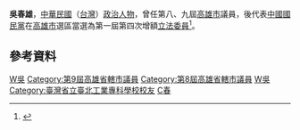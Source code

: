 {{Infobox_officeholder
| name = 吳春雄
| image name =
| width = 
| now = 中華民國（台灣）政治人士 
| period = 
| Sex = 男 
| Native place = 
| date of birth = 
| party = {{Kmt|19px}}
| place of birth = 
| educate = 
*國立台北工專畢業
| past = 
*高雄市黨部委員
*國立高雄工專講師
*高雄市議會第八、九屆市議員
*高雄市國學研究會理事長
*第一屆第四次增額立法委員<br><span style="color: blue;">(1984年-1987年)</span>
}}
'''吳春雄'''，[[中華民國|中華民國]]（[[台灣|台灣]]）[[政治人物|政治人物]]，曾任第八、九屆[[高雄市|高雄市]]議員，後代表[[中國國民黨|中國國民黨]]在[[高雄市|高雄市]]選區當選為第一屆第四次增額[[立法委員|立法委員]]<ref>{{Cite web |url=http://npl.ly.gov.tw/do/www/commissionerInfo?id=94&expireBack=01&expire=01&act=exp&keyword=&orderBy=name&nameOrder=true&eleDisOrder=false |title=立法院國會圖書館 第１屆立法委員個人資料 吳春雄 |accessdate=2008-08-01 |archive-date=2016-03-04 |archive-url=https://web.archive.org/web/20160304093731/http://npl.ly.gov.tw/do/www/commissionerInfo?id=94&expireBack=01&expire=01&act=exp&keyword=&orderBy=name&nameOrder=true&eleDisOrder=false |dead-url=no }}</ref>。

==參考資料==
<div class="references-small">
<references />
</div>

[[Category:第一屆立法院第四次增額立法委員|W吳]]
[[Category:第9屆高雄省轄市議員|Category:第9屆高雄省轄市議員]]
[[Category:第8屆高雄省轄市議員|Category:第8屆高雄省轄市議員]]
[[Category:中國國民黨黨員|W吳]]
[[Category:臺灣省立臺北工業專科學校校友|Category:臺灣省立臺北工業專科學校校友]]
[[Category:吴姓|C春]]